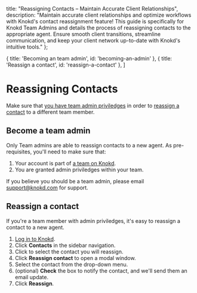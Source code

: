 
<meta name="og:title" content="Maintain Accurate Client Relationships with Knokd Contact Reassignment (For Team Admins)" />
<meta name="og:description" content="Ensure smooth client transitions! Learn how Knokd Team Admins can reassign contacts to the right agents. Maintain accurate client relationships & optimize workflows." />

  title: "Reassigning Contacts – Maintain Accurate Client Relationships",
  description: "Maintain accurate client relationships and optimize workflows with Knokd's contact reassignment feature! This guide is specifically for Knokd Team Admins and details the process of reassigning contacts to the appropriate agent. Ensure smooth client transitions, streamline communication, and keep your client network up-to-date with Knokd's intuitive tools."
};


  { title: 'Becoming an team admin', id: 'becoming-an-admin' },
  { title: 'Reassign a contact', id: 'reassign-a-contact' },
]

<HeroPattern />

# Reassigning Contacts

<Note>Make sure that [you have team admin priviledges](#become-a-team-admin) in order to [reassign a contact](#reassign-a-contact) to a different team member.</Note>

## Become a team admin

Only Team admins are able to reassign contacts to a new agent. As pre-requisites, you'll need to make sure that:

1. Your account is part of [a team on Knokd](https://docs.knokd.com/getting-started/sign-up-as-a-team).
2. You are granted admin priviledges within your team.

<Note>If you believe you should be a team admin, please email [support@knokd.com](mailto:support@knokd.com) for support.</Note>

## Reassign a contact

If you're a team member with admin priviledges, it's easy to reassign a contact to a new agent.

1. <a href="https://app.knokd.com/login" target="_blank">Log in to Knokd</a>.
2. Click **Contacts** in the sidebar navigation.
3. Click to select the contact you will reassign.
4. Click **Reassign contact** to open a modal window.
5. Select the contact from the drop-down menu.
6. (optional) **Check** the box to notify the contact, and we'll send them an email update.
7. Click **Reassign**. 
